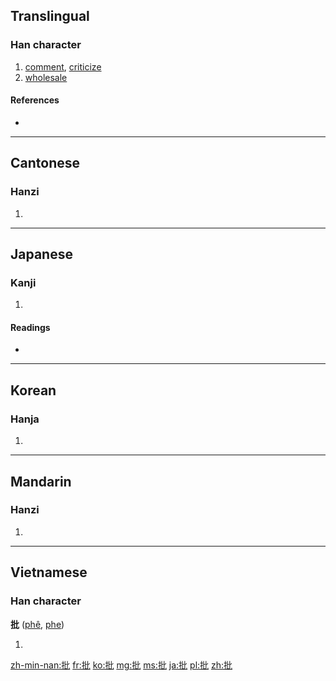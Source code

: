 ==Translingual==

===Han character===
{{Han char|rn=64|rad=手|as=04|sn=7|four=5101<sub>0</sub>|canj=手心心 (QPP)}}

# [[comment]], [[criticize]]
# [[wholesale]]

====References====
* {{Han ref|kx=0419.120|dkj=11845|dj=0766.040|hdz=31835.050|uh=6279|ud=25209|bh=A7E5|bd=42981}}

----

==Cantonese==

===Hanzi===
{{yue-hanzi|jyut=|y=pai1}}

# {{defn|lang=yue|sort=手04}}

----

==Japanese==

===Kanji===
{{ja-kanji|grade=6|rs=手04}}

# {{defn|lang=ja|sort=手04}}

====Readings====
* {{ja-readings|on=[[ひ]] (hi), [[へい]] (hei)|kun=[[うつ]] (utsu)}}

----

==Korean==

===Hanja===
{{ko-hanja|hangeul=[[비]], [[별]]|eumhun=|rv=bi, byeol|mr=pi, pyŏl|y=pi, pyel}}

# {{defn|lang=ko|sort=手04}}

----

==Mandarin==

===Hanzi===
{{cmn-hanzi|pin=[[pī]] ([[pi1]])|wg=p'i<sup>1</sup>}}

# {{defn|lang=cmn|sort=手04}}

----

==Vietnamese==

===Han character===
'''批''' ([[phê]], [[phe]])

# {{defn|lang=vi}}

[[zh-min-nan:批]]
[[fr:批]]
[[ko:批]]
[[mg:批]]
[[ms:批]]
[[ja:批]]
[[pl:批]]
[[zh:批]]